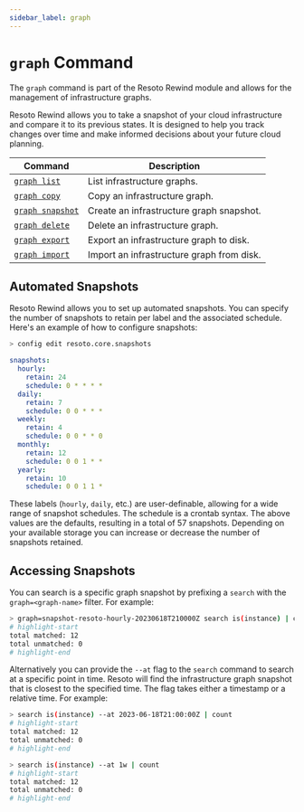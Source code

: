```yaml
---
sidebar_label: graph
---
```


# `graph` Command

The `graph` command is part of the Resoto Rewind module and allows for the management of infrastructure graphs.

Resoto Rewind allows you to take a snapshot of your cloud infrastructure and compare it to its previous states. It is designed to help you track changes over time and make informed decisions about your future cloud planning.

| Command                            | Description                               |
| ---------------------------------- | ----------------------------------------- |
| [`graph list`](./list.mdx)         | List infrastructure graphs.               |
| [`graph copy`](./copy.mdx)         | Copy an infrastructure graph.             |
| [`graph snapshot`](./snapshot.mdx) | Create an infrastructure graph snapshot.  |
| [`graph delete`](./delete.mdx)     | Delete an infrastructure graph.           |
| [`graph export`](./export.mdx)     | Export an infrastructure graph to disk.   |
| [`graph import`](./import.mdx)     | Import an infrastructure graph from disk. |

## Automated Snapshots

Resoto Rewind allows you to set up automated snapshots. You can specify the number of snapshots to retain per label and the associated schedule. Here's an example of how to configure snapshots:

```bash
> config edit resoto.core.snapshots
```

```yaml
snapshots:
  hourly:
    retain: 24
    schedule: 0 * * * *
  daily:
    retain: 7
    schedule: 0 0 * * *
  weekly:
    retain: 4
    schedule: 0 0 * * 0
  monthly:
    retain: 12
    schedule: 0 0 1 * *
  yearly:
    retain: 10
    schedule: 0 0 1 1 *
```

These labels (`hourly`, `daily`, etc.) are user-definable, allowing for a wide range of snapshot schedules. The schedule is a crontab syntax. The above values are the defaults, resulting in a total of 57 snapshots. Depending on your available storage you can increase or decrease the number of snapshots retained.

## Accessing Snapshots

You can search is a specific graph snapshot by prefixing a `search` with the `graph=<graph-name>` filter. For example:

```bash
> graph=snapshot-resoto-hourly-20230618T210000Z search is(instance) | count
# highlight-start
total matched: 12
total unmatched: 0
# highlight-end
```

Alternatively you can provide the `--at` flag to the `search` command to search at a specific point in time. Resoto will find the infrastructure graph snapshot that is closest to the specified time. The flag takes either a timestamp or a relative time. For example:

```bash
> search is(instance) --at 2023-06-18T21:00:00Z | count
# highlight-start
total matched: 12
total unmatched: 0
# highlight-end
```

```bash
> search is(instance) --at 1w | count
# highlight-start
total matched: 12
total unmatched: 0
# highlight-end
```
